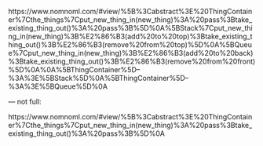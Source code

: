 https://www.nomnoml.com/#view/%5B%3Cabstract%3E%20ThingContainer%7Cthe_things%7Cput_new_thing_in(new_thing)%3A%20pass%3Btake_existing_thing_out()%3A%20pass%3B%5D%0A%5BStack%7Cput_new_thing_in(new_thing)%3B%E2%86%B3(add%20to%20top)%3Btake_existing_thing_out()%3B%E2%86%B3(remove%20from%20top)%5D%0A%5BQueue%7Cput_new_thing_in(new_thing)%3B%E2%86%B3(add%20to%20back)%3Btake_existing_thing_out()%3B%E2%86%B3(remove%20from%20front)%5D%0A%0A%5BThingContainer%5D--%3A%3E%5BStack%5D%0A%5BThingContainer%5D--%3A%3E%5BQueue%5D%0A

--- not full:

https://www.nomnoml.com/#view/%5B%3Cabstract%3E%20ThingContainer%7Cthe_things%7Cput_new_thing_in(new_thing)%3A%20pass%3Btake_existing_thing_out()%3A%20pass%3B%5D%0A
